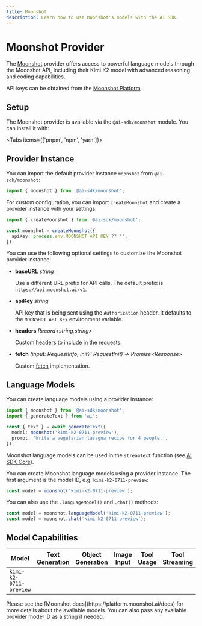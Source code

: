 ```yaml
---
title: Moonshot
description: Learn how to use Moonshot's models with the AI SDK.
---
```


# Moonshot Provider

The [Moonshot](https://moonshot.ai) provider offers access to powerful language models through the Moonshot API, including their Kimi K2 model with advanced reasoning and coding capabilities.

API keys can be obtained from the [Moonshot Platform](https://platform.moonshot.ai).

## Setup

The Moonshot provider is available via the `@ai-sdk/moonshot` module. You can install it with:

<Tabs items={['pnpm', 'npm', 'yarn']}>
  <Tab>
    <Snippet text="pnpm add @ai-sdk/moonshot" dark />
  </Tab>
  <Tab>
    <Snippet text="npm install @ai-sdk/moonshot" dark />
  </Tab>
  <Tab>
    <Snippet text="yarn add @ai-sdk/moonshot" dark />
  </Tab>
</Tabs>

## Provider Instance

You can import the default provider instance `moonshot` from `@ai-sdk/moonshot`:

```ts
import { moonshot } from '@ai-sdk/moonshot';
```

For custom configuration, you can import `createMoonshot` and create a provider instance with your settings:

```ts
import { createMoonshot } from '@ai-sdk/moonshot';

const moonshot = createMoonshot({
  apiKey: process.env.MOONSHOT_API_KEY ?? '',
});
```

You can use the following optional settings to customize the Moonshot provider instance:

- **baseURL** _string_

  Use a different URL prefix for API calls.
  The default prefix is `https://api.moonshot.ai/v1`.

- **apiKey** _string_

  API key that is being sent using the `Authorization` header. It defaults to
  the `MOONSHOT_API_KEY` environment variable.

- **headers** _Record&lt;string,string&gt;_

  Custom headers to include in the requests.

- **fetch** _(input: RequestInfo, init?: RequestInit) => Promise&lt;Response&gt;_

  Custom [fetch](https://developer.mozilla.org/en-US/docs/Web/API/fetch) implementation.

## Language Models

You can create language models using a provider instance:

```ts
import { moonshot } from '@ai-sdk/moonshot';
import { generateText } from 'ai';

const { text } = await generateText({
  model: moonshot('kimi-k2-0711-preview'),
  prompt: 'Write a vegetarian lasagna recipe for 4 people.',
});
```

Moonshot language models can be used in the `streamText` function
(see [AI SDK Core](/docs/ai-sdk-core)).

You can create Moonshot language models using a provider instance. The first argument is the model ID, e.g. `kimi-k2-0711-preview`:

```ts
const model = moonshot('kimi-k2-0711-preview');
```

You can also use the `.languageModel()` and `.chat()` methods:

```ts
const model = moonshot.languageModel('kimi-k2-0711-preview');
const model = moonshot.chat('kimi-k2-0711-preview');
```

## Model Capabilities

| Model                  | Text Generation     | Object Generation   | Image Input         | Tool Usage          | Tool Streaming      |
| ---------------------- | ------------------- | ------------------- | ------------------- | ------------------- | ------------------- |
| `kimi-k2-0711-preview` | <Check size={18} /> | <Check size={18} /> | <Cross size={18} /> | <Check size={18} /> | <Check size={18} /> |

<Note>
  Please see the [Moonshot docs](https://platform.moonshot.ai/docs) for more
  details about the available models. You can also pass any available provider
  model ID as a string if needed.
</Note>
